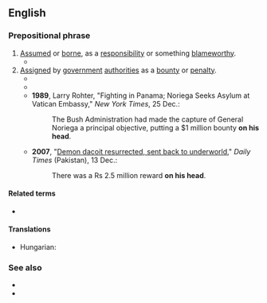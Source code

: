 ==English==

===Prepositional phrase===
{{en-PP}}

# [[assume|Assumed]] or [[bear#Verb|borne]], as a [[responsibility]] or something [[blameworthy]].
#* {{RQ:Shaw Three Plays|play=Caesar and Cleopatra|act=V|page=198|passage={{smallcaps|cleopatra}} [''vehemently''] He has shed the blood of my servant Ftatateeta. '''On your head''' be it as upon his, Cæsar, if you hold him free of it.}}
# [[assign|Assigned]] by [[government]] [[authority|authorities]] as a [[bounty]] or [[penalty]].
#* {{RQ:Scott Lady of the Lake|canto=IV|stanza=XVII|page=168|passage=[M]y father is a man / Outlawed and exiled, under ban; / The price of blood is '''on his head''', [...]}}
#* {{RQ:Twain Roughing It|chapter=IX|page=78|passage=[T]here wasn't a man around there but had a price '''on his head''' and didn't dare show himself in the settlements, [...]}}
#* '''1989''', Larry Rohter, "Fighting in Panama; Noriega Seeks Asylum at Vatican Embassy," ''New York Times'', 25 Dec.:
#*: The Bush Administration had made the capture of General Noriega a principal objective, putting a $1 million bounty '''on his head'''.
#* '''2007''', "[https://archive.is/20130705182504/www.dailytimes.com.pk/default.asp?page=2007%5C12%5C13%5Cstory_13-12-2007_pg12_1 Demon dacoit resurrected, sent back to underworld]," ''Daily Times'' (Pakistan), 13 Dec.:
#*: There was a Rs 2.5 million reward '''on his head'''.

====Related terms====
* {{l|en|price on one's head}}

====Translations====
{{trans-top|assumed or borne, as a responsibility or something blameworthy}}
{{trans-mid}}
* Hungarian: {{t|hu|lelke rajta}}
{{trans-bottom}}

===See also===
* {{l|en|it's someone's funeral}}
* {{l|en|to blame|(to be) to blame}}